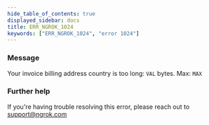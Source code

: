```yaml
---
hide_table_of_contents: true
displayed_sidebar: docs
title: ERR_NGROK_1024
keywords: ["ERR_NGROK_1024", "error 1024"]
---
```


### Message

Your invoice billing address country is too long: `VAL` bytes. Max: `MAX`

### Further help

If you're having trouble resolving this error, please reach out to [support@ngrok.com](mailto:support@ngrok.com?subject=Help%20with%20ERR_NGROK_1024)
